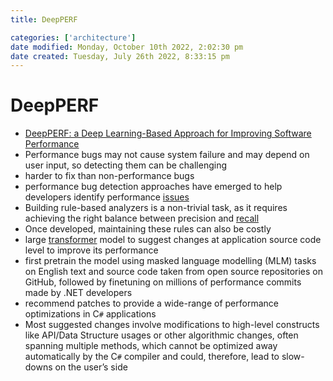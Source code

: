 ```yaml
---
title: DeepPERF

categories: ['architecture']
date modified: Monday, October 10th 2022, 2:02:30 pm
date created: Tuesday, July 26th 2022, 8:33:15 pm
---
```


# DeepPERF
- [DeepPERF: a Deep Learning-Based Approach for Improving Software Performance](https://arxiv.org/abs/2206.13619)
- Performance bugs may not cause system failure and may depend on user input, so detecting them can be challenging
- harder to fix than non-performance bugs
- performance bug detection approaches have emerged to help developers identify performance [issues](Issues.qmd)
- Building rule-based analyzers is a non-trivial task, as it requires achieving the right balance between precision and [recall](recall.qmd)
- Once developed, maintaining these rules can also be costly
- large [transformer](Transformer.qmd) model to suggest changes at application source code level to improve its performance
- first pretrain the model using masked language modelling (MLM) tasks on English text and source code taken from open source repositories on GitHub, followed by finetuning on millions of performance commits made by .NET developers
- recommend patches to provide a wide-range of performance optimizations in C`#` applications
- Most suggested changes involve modifications to high-level constructs like API/Data Structure usages or other algorithmic changes, often spanning multiple methods, which cannot be optimized away automatically by the C`#` compiler and could, therefore, lead to slow-downs on the user’s side



